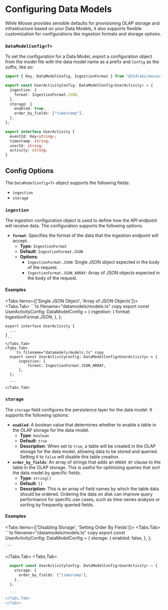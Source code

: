 
# Configuring Data Models

While Moose provides sensible defaults for provisioning OLAP storage and infrastructure based on your Data Models, it also supports flexible customization for configurations like ingestion formats and storage options.

### `DataModelConfig<T>`

To set the configuration for a Data Model, export a configuration object from the model file with the data model name as a prefix and `Config` as the suffix, like so:

```ts filename="datamodels/models.ts" copy
import { Key, DataModelConfig, IngestionFormat } from "@514labs/moose-lib";

export const UserActivityConfig: DataModelConfig<UserActivity> = {
  ingestion: {
    format: IngestionFormat.JSON,
  },
  storage: {
    enabled: true,
    order_by_fields: ["timestamp"],
  },
};

export interface UserActivity {
  eventId: Key<string>;
  timestamp: string;
  userId: string;
  activity: string;
}
```

## Config Options

The `DataModelConfig<T>` object supports the following fields:

- `ingestion`
- `storage`

### `ingestion`

The ingestion configuration object is used to define how the API endpoint will receive data. The configuration supports the following options:

- **`format`**: Specifies the format of the data that the ingestion endpoint will accept.
  - **Type**: `IngestionFormat`
  - **Default**: `IngestionFormat.JSON`
  - **Options**:
    - `IngestionFormat.JSON`: Single JSON object expected in the body of the request.
    - `IngestionFormat.JSON_ARRAY`: Array of JSON objects expected in the body of the request.

#### Examples

  <Tabs items={['Single JSON Object', 'Array of JSON Objects']}>
    <Tabs.Tab>
    ```ts filename="datamodels/models.ts" copy
    export const UserActivityConfig: DataModelConfig<UserActivity> = {
        ingestion: {
            format: IngestionFormat.JSON,
        },
    };
    
    export interface UserActivity {
      ...
    }
    ```
    </Tabs.Tab>
    <Tabs.Tab>
      ```ts filename="datamodels/models.ts" copy
      export const UserActivityConfig: DataModelConfig<UserActivity> = {
          ingestion: {
              format: IngestionFormat.JSON_ARRAY,
          },
      };
      
      ```
    </Tabs.Tab>
  </Tabs>

### `storage`

The `storage` field configures the persistence layer for the data model. It supports the following options:

- **`enabled`**: A boolean value that determines whether to enable a table in the OLAP storage for the data model.
  - **Type**: `boolean`
  - **Default**: `true`
  - **Description**: When set to `true`, a table will be created in the OLAP storage for the data model, allowing data to be stored and queried. Setting it to `false` will disable this table creation.
- **`order_by_fields`**: An array of strings that adds an `ORDER BY` clause to the table in the OLAP storage. This is useful for optimizing queries that sort the data model by specific fields.
  - **Type**: `string[]`
  - **Default**: `[]`
  - **Description**: This is an array of field names by which the table data should be ordered. Ordering the data on disk can improve query performance for specific use cases, such as time-series analysis or sorting by frequently queried fields.

#### Examples

<Tabs items={['Disabling Storage', 'Setting Order By Fields']}>
  <Tabs.Tab>
    ```ts filename="/datamodels/models.ts" copy
    export const UserActivityConfig: DataModelConfig<UserActivity> = {
      storage: {
        enabled: false,
      },
    };
    
    ```
  </Tabs.Tab>
  <Tabs.Tab>
  ```ts filename="datamodels/models.ts" copy
    export const UserActivityConfig: DataModelConfig<UserActivity> = {
      storage: {
        order_by_fields: ["timestamp"],
      },
    };
    
    ```
  </Tabs.Tab>
</Tabs>
